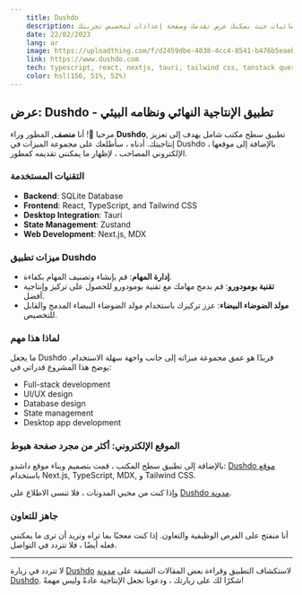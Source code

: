 ```yaml
---
    title: Dushdo
    description: باستخدام هذا التطبيق ، يمكنك بسهولة إنشاء مهام وتعيين مؤقتات وتتبع تقدمك. بالإضافة إلى ذلك ، هناك ميزة استوديو الصوت التي تسمح لك بالاستماع إلى الضوض الأبيض أو أي شيء أثناء العمل. يحتوي التطبيق أيضًا على صفحة إحصائيات حيث يمكنك عرض تقدمك وصفحة إعدادات لتخصيص تجربتك.
    date: 22/02/2023
    lang: ar
    image: https://uploadthing.com/f/d2459dbe-4038-4cc4-8541-b476b5eaeb42_something.PNG
    link: https://www.dushdo.com
    tech: typescript, react, nextjs, tauri, tailwind css, tanstack query, zustand
    color: hsl(156, 51%, 52%)
---
```


## عرض: Dushdo - تطبيق الإنتاجية النهائي ونظامه البيئي

مرحبا 👋! أنا **منصف**, المطور وراء **Dushdo**, تطبيق سطح مكتب شامل يهدف إلى تعزيز إنتاجيتك. أدناه ، سأطلعك على مجموعة الميزات في Dushdo ، بالإضافة إلى موقعها الإلكتروني المصاحب ، لإظهار ما يمكنني تقديمه كمطور.

<BlogImage src="https://uploadthing.com/f/9b13dd76-ae68-4d59-a781-d3175a35817f-ifl2wo.PNG" alt="Dushdo صورة تطبيق" />

### التقنيات المستخدمة

- **Backend**: SQLite Database
- **Frontend**: React, TypeScript, and Tailwind CSS
- **Desktop Integration**: Tauri
- **State Management**: Zustand
- **Web Development**: Next.js, MDX

### ميزات تطبيق Dushdo

- **إدارة المهام**: قم بإنشاء وتصنيف المهام بكفاءة.
- **تقنية بومودورو**: قم بدمج مهامك مع تقنية بومودورو للحصول على تركيز وإنتاجية أفضل.
- **مولد الضوضاء البيضاء**: عزز تركيزك باستخدام مولد الضوضاء البيضاء المدمج والقابل للتخصيص.

### لماذا هذا مهم

ما يجعل Dushdo فريدًا هو عمق مجموعة ميزاته إلى جانب واجهة سهلة الاستخدام. يوضح هذا المشروع قدراتي في:

- Full-stack development
- UI/UX design
- Database design
- State management
- Desktop app development

### الموقع الإلكتروني: أكثر من مجرد صفحة هبوط

بالإضافة إلى تطبيق سطح المكتب ، قمت بتصميم وبناء موقع داشدو: [Dushdo موقع](https://dushdo.com) باستخدام Next.js, TypeScript, MDX, و Tailwind CSS.

<BlogImage src="https://uploadthing.com/f/d2459dbe-4038-4cc4-8541-b476b5eaeb42_something.PNG" alt="Dushdo صورة صفحة هبوط" />

وإذا كنت من محبي المدونات ، فلا تنسى الاطلاع على [Dushdo مدونة](https://dushdo.com/blog).

<BlogImage src="https://uploadthing.com/f/cd35c0af-5738-44f2-9f69-31d70f8d8831-67mfsc.PNG" alt="Dushdo صورة مدونة" />

### جاهز للتعاون

أنا منفتح على الفرص الوظيفية والتعاون. إذا كنت معجبًا بما تراه وتريد أن ترى ما يمكنني فعله أيضًا ، فلا تتردد في التواصل.

---

لا تتردد في زيارة [Dushdo](https://dushdo.com) لاستكشاف التطبيق وقراءة بعض المقالات الشيقة على [مدونة Dushdo](https://dushdo.com/blog). شكرًا لك على زيارتك ، ودعونا نجعل الإنتاجية عادةً وليس مهمةً!

